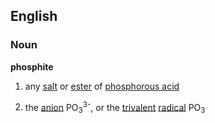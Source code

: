 ==English==
===Noun===
'''phosphite'''
#{{chemistry}} any [[salt]] or [[ester]] of [[phosphorous acid]]
#{{chemistry}} the [[anion]] PO<sub>3</sub><sup>3-</sup>, or the [[trivalent]] [[radical]] PO<sub>3</sub>